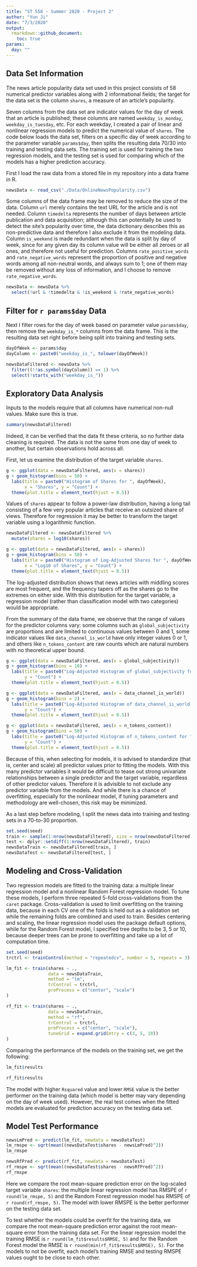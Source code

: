 ```yaml
---
title: "ST 558 - Summer 2020 - Project 2"
author: "Yun Ji"
date: "7/3/2020"
output:
  rmarkdown::github_document:
    toc: true
params:
  day: ""
---
```


## Data Set Information
The news article popularity data set used in this project consists of 58 numerical predictor variables along with 2 informational fields; the target for the data set is the column `shares`, a measure of an article's popularity.

Seven columns from the data set are indicator values for the day of week that an article is published; these columns are named `weekday_is_monday`, `weekday_is_tuesday`, etc. For each weekday, I created a pair of linear and nonlinear regression models to predict the numerical value of `shares`. The code below loads the data set, filters on a specific day of week according to the parameter variable `params$day`, then splits the resulting data 70/30 into training and testing data sets. The training set is used for training the two regression models, and the testing set is used for comparing which of the models has a higher prediction accuracy.

First I load the raw data from a stored file in my repository into a data frame in R.

```r
newsData <- read_csv("./Data/OnlineNewsPopularity.csv")
```

Some columns of the data frame may be removed to reduce the size of the data. Column `url` merely contains the text URL for the article and is not needed. Column `timedelta` represents the number of days between article publication and data acquisition; although this can potentially be used to detect the site's popularity over time, the data dictionary describes this as non-predictive data and therefore I also exclude it from the modeling data. Column `is_weekend` is made redundant when the data is split by day of week, since for any given day its column value will be either all zeroes or all ones, and therefore not useful for prediction. Columns `rate_positive_words` and `rate_negative_words` represent the proportion of positive and negative words among all non-neutral words, and always sum to 1; one of them may be removed without any loss of information, and I choose to remove `rate_negative_words`.

```r
newsData <- newsData %>%
  select(!url & !timedelta & !is_weekend & !rate_negative_words)
```

## Filter for `r params$day` Data
Next I filter rows for the day of week based on parameter value `params$day`, then remove the `weekday_is_*` columns from the data frame. This is the resulting data set right before being split into training and testing sets.

```r
dayOfWeek <- params$day
dayColumn <- paste0("weekday_is_", tolower(dayOfWeek))

newsDataFiltered <- newsData %>%
  filter((!!as.symbol(dayColumn)) == 1) %>%
  select(!starts_with("weekday_is_"))
```

## Exploratory Data Analysis
Inputs to the models require that all columns have numerical non-null values. Make sure this is true.

```r
summary(newsDataFiltered)
```

Indeed, it can be verified that the data fit these criteria, so no further data cleaning is required. The data is not the same from one day of week to another, but certain observations hold across all.

First, let us examine the distribution of the target variable `shares`.

```r
g <- ggplot(data = newsDataFiltered, aes(x = shares))
g + geom_histogram(bins = 50) +
  labs(title = paste0("Histogram of Shares for ", dayOfWeek),
       x = "Shares", y = "Count") +
  theme(plot.title = element_text(hjust = 0.5))
```

Values of `shares` appear to follow a power-law distribution, having a long tail consisting of a few very popular articles that receive an outsized share of views. Therefore for regression it may be better to transform the target variable using a logarithmic function.

```r
newsDataFiltered <- newsDataFiltered %>%
  mutate(shares = log10(shares))

g <- ggplot(data = newsDataFiltered, aes(x = shares))
g + geom_histogram(bins = 50) +
  labs(title = paste0("Histogram of Log-Adjusted Shares for ", dayOfWeek),
       x = "Log10 of Shares", y = "Count") +
  theme(plot.title = element_text(hjust = 0.5))
```

The log-adjusted distribution shows that news articles with middling scores are most frequent, and the frequency tapers off as the shares go to the extremes on either side. With this distribution for the target variable, a regression model (rather than classification model with two categories) would be appropriate.

From the summary of the data frame, we observe that the range of values for the predictor columns vary: some columns such as `global_subjectivity` are proportions and are limited to continuous values between 0 and 1, some indicator values like `data_channel_is_world` have only integer values 0 or 1, and others like `n_tokens_content` are raw counts which are natural numbers with no theoretical upper bound.

```r
g <- ggplot(data = newsDataFiltered, aes(x = global_subjectivity))
g + geom_histogram(bins = 10) +
  labs(title = paste0("Log-Adjusted Histogram of global_subjectivity for ", dayOfWeek),
       y = "Count") +
  theme(plot.title = element_text(hjust = 0.5))

g <- ggplot(data = newsDataFiltered, aes(x = data_channel_is_world))
g + geom_histogram(bins = 2) +
  labs(title = paste0("Log-Adjusted Histogram of data_channel_is_world for ", dayOfWeek),
       y = "Count") +
  theme(plot.title = element_text(hjust = 0.5))

g <- ggplot(data = newsDataFiltered, aes(x = n_tokens_content))
g + geom_histogram(bins = 50) +
  labs(title = paste0("Log-Adjusted Histogram of n_tokens_content for ", dayOfWeek),
       y = "Count") +
  theme(plot.title = element_text(hjust = 0.5))
```

Because of this, when selecting for models, it is advised to standardize (that is, center and scale) all predictor values prior to fitting the models. With this many predictor variables it would be difficult to tease out strong univariate relationships between a single predictor and the target variable, regardless of other predictor values. Therefore it is advisible to not exclude any predictor variable from the models. And while there is a chance of overfitting, especially for the nonlinear model, if tuning parameters and methodology are well-chosen, this risk may be minimized.

As a last step before modeling, I split the news data into training and testing sets in a 70-to-30 proportion.

```r
set.seed(seed)
train <- sample(1:nrow(newsDataFiltered), size = nrow(newsDataFiltered)*0.7)
test <- dplyr::setdiff(1:nrow(newsDataFiltered), train)
newsDataTrain <- newsDataFiltered[train, ]
newsDataTest <- newsDataFiltered[test, ]
```

## Modeling and Cross-Validation
Two regression models are fitted to the training data: a multiple linear regression model and a nonlinear Random Forest regression model. To tune these models, I perform three repeated 5-fold cross-validations from the `caret` package. Cross-validation is used to limit overfitting on the training data, because in each CV one of the folds is held out as a validation set while the remaining folds are combined and used to train. Besides centering and scaling, the linear regression model uses the package default options, while for the Random Forest model, I specified tree depths to be 3, 5 or 10, because deeper trees can be prone to overfitting and take up a lot of computation time.

```r
set.seed(seed)
trctrl <- trainControl(method = "repeatedcv", number = 5, repeats = 3)

lm_fit <- train(shares ~ ., 
                data = newsDataTrain, 
                method = "lm",
                trControl = trctrl,
                preProcess = c("center", "scale")
)

rf_fit <- train(shares ~ ., 
                data = newsDataTrain, 
                method = "rf",
                trControl = trctrl,
                preProcess = c("center", "scale"),
                tuneGrid = expand.grid(mtry = c(3, 5, 10))
)
```

Comparing the performance of the models on the training set, we get the following:
```r
lm_fit$results

rf_fit$results
```

The model with higher `Rsquared` value and lower `RMSE` value is the better performer on the training data (which model is better may vary depending on the day of week used). However, the real test comes when the fitted models are evaluated for prediction accuracy on the testing data set.

## Model Test Performance

```r
newsLmPred <- predict(lm_fit, newdata = newsDataTest)
lm_rmspe <- sqrt(mean((newsDataTest$shares - newsLmPred)^2))
lm_rmspe

newsRfPred <- predict(rf_fit, newdata = newsDataTest)
rf_rmspe <- sqrt(mean((newsDataTest$shares - newsRfPred)^2))
rf_rmspe
```

Here we compare the root mean-square prediction error on the log-scaled target variable `shares`: the multiple linear regression model has RMSPE of `r round(lm_rmspe, 5)` and the Random Forest regression model has RMSPE of `r round(rf_rmspe, 5)`. The model with lower RMSPE is the better performer on the testing data set.

To test whether the models could be overfit for the training data, we compare the root mean-square prediction error against the root mean-square error from the training data set. For the linear regression model the training RMSE is `r round(lm_fit$results$RMSE, 5)` and for the Random Forest model the RMSE is `r round(min(rf_fit$results$RMSE), 5)`. For the models to not be overfit, each model's training RMSE and testing RMSPE values ought to be close to each other.
